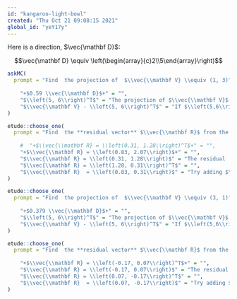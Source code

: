 ```yaml
---
id: "kangaroo-light-bowl"
created: "Thu Oct 21 09:08:15 2021"
global_id: "yeY17y"
---
```





Here is  a direction,  $\vec{\mathbf D}$:

$$\vec{\mathbf D} \equiv  \left(\begin{array}{c}2\\5\end{array}\right)$$


```r
askMC(
  prompt = "Find  the projection of  $\\vec{\\mathbf V} \\equiv (1, 3)^T$ onto $\\vec{\\mathbf D}$.",
      
    "+$0.59 \\vec{\\mathbf D}$+" = "",
    "$\\left(5, 6\\right)^T$" = "The projection of $\\vec{\\mathbf V}$ onto the direction of $\\vec{\\mathbf D}$ will always be a scalar multiple of $\\vec{\\mathbf D}$.",
    "$\\vec{\\mathbf V} - \\left(5, 6\\right)^T$" = "If $\\left(5,6\\right)^T$ were the residual vector, this would be true."
)
```

```r
etude::choose_one(
  prompt = "Find  the **residual vector** $\\vec{\\mathbf R}$ from the projection of  $\\vec{\\mathbf V} \\equiv (1, 3)^T$ onto $\\vec{\\mathbf D}$.",
      
    #  "+$\\vec{\\mathbf R} = \\left(0.31, 1.28\\right)^T$+" = "",
    "+$\\vec{\\mathbf R} = \\left(0.83, 2.07\\right)$+" = "",
    "$\\vec{\\mathbf R} = \\left(0.31, 1.28\\right)$" = "The residual  from projecting a column vector onto another column vector will be a column vector",
    "$\\vec{\\mathbf R} = \\left(1.28, 0.31\\right)^T$" = "",
    "$\\vec{\\mathbf R}  = \\left(0.83, 0.31\\right)$" = "Try adding $\\vec{\\mathbf R} + \\vec{\\mathbf V}$ and see if you get $\\vec{\\mathbf D}"
)
```



```r
etude::choose_one(
  prompt = "Find  the projection of  $\\vec{\\mathbf V} \\equiv (3, 1)^T$ onto $\\vec{\\mathbf D}$.",
      
    "+$0.379 \\vec{\\mathbf D}$+" = "",
    "$\\left(5, 6\\right)^T$" = "The projection of $\\vec{\\mathbf V}$ onto the direction of $\\vec{\\mathbf D}$ will always be a scalar multiple of $\\vec{\\mathbf D}$.",
    "$\\vec{\\mathbf V} - \\left(5, 6\\right)^T$" = "If $\\left(5,6\\right)^T$ were the residual vector, this would be true."
)
```



```r
etude::choose_one(
  prompt = "Find  the **residual vector** $\\vec{\\mathbf R}$ from the projection of  $\\vec{\\mathbf V} \\equiv (3, 1)^T$ onto $\\vec{\\mathbf D}$.",
      
    "+$\\vec{\\mathbf R} = \\left(-0.17, 0.07\\right)^T$+" = "",
    "$\\vec{\\mathbf R} = \\left(-0.17, 0.07\\right)$" = "The residual  from projecting a column vector onto another column vector will be a column vector",
    "$\\vec{\\mathbf R} = \\left(0.07, -0.17\\right)^T$" = "",
    "$\\vec{\\mathbf R}  = \\left(0.07, -0.17\\right)$" = "Try adding $\\vec{\\mathbf R} + \\vec{\\mathbf V}$ and see if you get $\\vec{\\mathbf D}"
)
```


